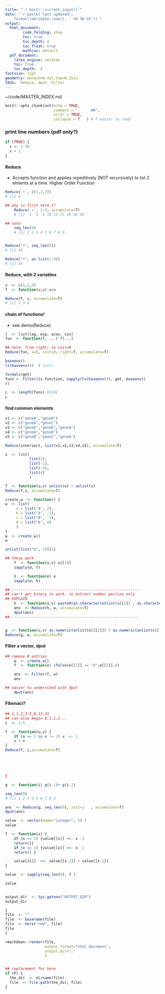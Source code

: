 ```yaml
---
title: "`r knitr::current_input()`"
date: "`r paste('last updated', 
    format(lubridate::now(), ' %d %B %Y'))`"
output:   
  html_document:  
        code_folding: show
        toc: true 
        toc_depth: 4
        toc_float: true
        mathjax: default
  pdf_document:   
    latex_engine: xelatex  
    toc: true
    toc_depth:  4   
fontsize: 11pt   
geometry: margin=0.4in,top=0.25in   
TAGS:  Reduce, dput, Filter
---
```

~/code/MASTER_INDEX.md

```r
knitr::opts_chunk$set(echo = TRUE,
                      comment = "      ##",
                      error = TRUE,
                      collapse = T   ) # T easier to read
```

### print line numbers (pdf only?)
```r
if (TRUE) {
  x <- 1:10
  x + 1
}
```
#### Reduce
  *  Accepts function and applies repeditively (NOT recursively) to
    list 2 elments at a time.   Higher Order Function 
```r
Reduce(`+`, c(1,2,3))
# [1] 6

## why is first term 1?
    Reduce(`+`, 1:9, accumulate=T)
    # [1]  1  3  6 10 15 21 28 36 45

## note
    seq_len(9)
    # [1] 1 2 3 4 5 6 7 8 9


Reduce("+", seq_len(9))
# [1] 45

Reduce("+", as.list(1:9))
# [1] 45

```

#### Reduce, with 2 variables

```r
v  <- c(1,2,3)
f  <- function(u,v) u+v

Reduce(f, v, accumulate=T)
# [1] 1 3 6
```


#### chain  of functions!
  *  see demo(Reduce)
```r
l  <- list(log, exp, acos, cos)
fun  <- function(f, ...) f(...)

## note: from right, ie init=0
Reduce(fun, x=l, init=0, right=T, accumulate=T)

```
```r
baseenv()
ls(baseenv())  # lots!

formals(get)
funs <- Filter(is.function, sapply(ls(baseenv()), get, baseenv()
))

L  <- length(funs) #1242
L
```

#### find common elements
```r

v1 <- c("geneA","geneB")
v2 <- c("geneA","geneC")
v3 <- c("geneD","geneE","geneA")
v4 <- c("geneA","geneE")
v5 <- c("geneB","geneC","geneA")

Reduce(intersect, list(v1,v2,v3,v4,v5), accumulate=T)
```

```r
z  <- list(
           list(2),
           list(-1),
           list(-3),
           list(4)
           )

f  <- function(u,v) unlist(u) + unlist(v)
Reduce(f,z, accumulate=T)
```

```r

create_w  <- function() {
w  <- list(
     a = list("A", 2),
     b = list("A", -1),
     c = list("B", -3),
     d = list("A", 4)
     )
}
w  <- create_w()
w

unlist(list("A", 2))[2]

## these work
    f  <- function(u,v) u[[2]] 
    sapply(w, f)

    h  <- function(e) e
    sapply(w, h)

##-----------------------------------------------------------
## can't get binary to work, ie extract number portion only
## EXPLAIN
    h  <- function(u,v) paste0(as.character(unlist(u)[1]) , as.character(unlist(v)[1]))
    ans  <- Reduce(h, w, accumulate=T)
    dput(ans)
##-----------------------------------------------------------


g  <- function(u,v) as.numeric(unlist(u)[[2]]) + as.numeric(unlist(v)[[2]])
Reduce(g, w, accumulate=T)
```

#### Filter a vector, dput
```r

## remove B entries 
    w  <- create_w()
    f  <- function(e) ifelse(e[[1]] == "A",e[[2]],0)

    ans  <- Filter(f, w)
    ans

## easier to understand with dput
    dput(ans)
```

#### Fibonaci?
```r

## 1,1,2,3,5,8,13,21
## can also begin 0,1,1,2...
i  <- 1:5

f  <- function(u,v) {
    if (u == 1 && v != 2) v  <- 1
    u + v
}
Reduce(f, i,accumulate=T)





}

g  <- function(i) g(i-1)+ g(i-2)

seq_len(9)
# [1] 1 2 3 4 5 6 7 8 9

ans  <- Reduce(g, seq_len(9), init=1   , accumulate=T)
dput(ans)


```

```r
value  <- vector(mode="integer", 10 )
value

f  <- function(x) {
    if (x == 1) {value[[x]] <<- x -1
    return()}
    if (x == 2) {value[[x]] <<- x -1
    return() }

    value[[x]]  <<- value[[x-2]] + value[[x-1]]
}

value  <- sapply(seq_len(9), f )

value
    
```


```r
output_dir  <- Sys.getenv("OUTPUT_DIR")
output_dir

{
file  <- "" 
file  <- basename(file)
file  <- here("rmd", file)
file
}

rmarkdown::render(file,
                  output_format="html_document",
                  output_dir="."
                  )


## replacement for here
if (F) {
  the_dir  <- dirname(file)
  file  <- file.path(the_dir, file)
}


```
